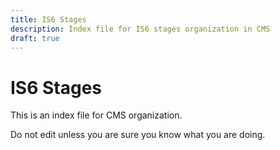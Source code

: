 ```yaml
---
title: IS6 Stages
description: Index file for IS6 stages organization in CMS
draft: true
---
```


# IS6 Stages

This is an index file for CMS organization.

Do not edit unless you are sure you know what you are doing.

